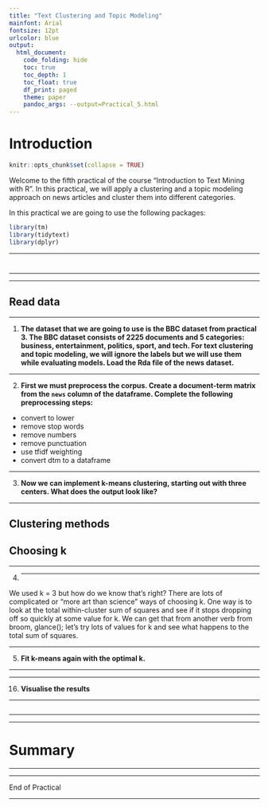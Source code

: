 ```yaml
---
title: "Text Clustering and Topic Modeling"
mainfont: Arial
fontsize: 12pt
urlcolor: blue
output: 
  html_document:
    code_folding: hide
    toc: true
    toc_depth: 1
    toc_float: true
    df_print: paged
    theme: paper
    pandoc_args: --output=Practical_5.html
---
```


# Introduction

```r
knitr::opts_chunk$set(collapse = TRUE)
```

Welcome to the fifth practical of the course "Introduction to Text Mining with R". In this practical, we will apply a clustering and a topic modeling approach on news articles and cluster them into different categories. 

In this practical we are going to use the following packages:

```r
library(tm)
library(tidytext)
library(dplyr)

```

---

# 

---

---

## Read data

---

1. **The dataset that we are going to use is the BBC dataset from practical 3. The BBC dataset consists of 2225 documents and 5 categories: business, entertainment, politics, sport, and tech. For text clustering and topic modeling, we will ignore the labels but we will use them while evaluating models. Load the Rda file of the news dataset.**

---

2. **First we must preprocess the corpus. Create a document-term matrix from the `news` column of the dataframe. Complete the following preprocessing steps:**
- convert to lower
- remove stop words
- remove numbers
- remove punctuation
- use tfidf weighting
- convert dtm to a dataframe

---

3. **Now we can implement k-means clustering, starting out with three centers. What does the output look like?**

---

## Clustering methods
## Choosing k

---

4. ** **

We used k = 3 but how do we know that’s right? There are lots of complicated or “more art than science” ways of choosing k. One way is to look at the total within-cluster sum of squares and see if it stops dropping off so quickly at some value for k. We can get that from another verb from broom, glance(); let’s try lots of values for k and see what happens to the total sum of squares.

---

5. **Fit k-means again with the optimal k.**

---


---

16. **Visualise the results**

---

```r

```


---



---

# Summary

---



---

End of Practical

---
